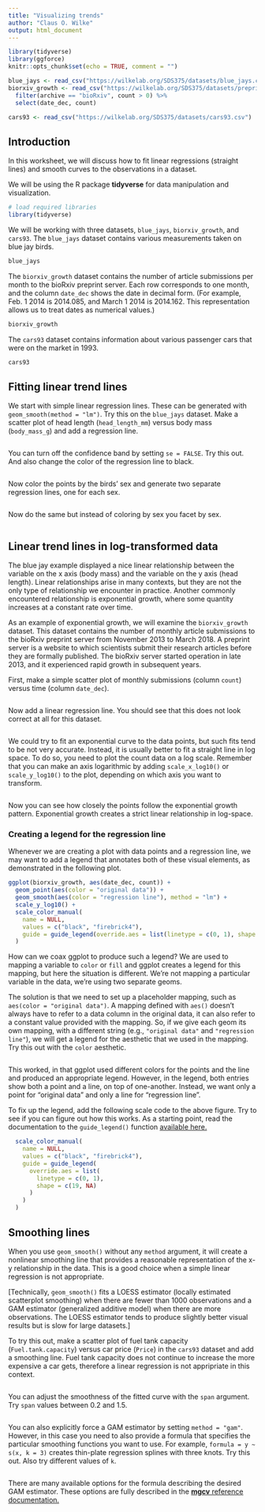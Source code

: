 ```yaml
---
title: "Visualizing trends"
author: "Claus O. Wilke"
output: html_document
---
```


```r
library(tidyverse)
library(ggforce)
knitr::opts_chunk$set(echo = TRUE, comment = "")

blue_jays <- read_csv("https://wilkelab.org/SDS375/datasets/blue_jays.csv")
biorxiv_growth <- read_csv("https://wilkelab.org/SDS375/datasets/preprints.csv") %>%
  filter(archive == "bioRxiv", count > 0) %>%
  select(date_dec, count)

cars93 <- read_csv("https://wilkelab.org/SDS375/datasets/cars93.csv")
```

## Introduction

In this worksheet, we will discuss how to fit linear regressions (straight lines) and smooth curves to the observations in a dataset.

We will be using the R package **tidyverse** for data manipulation and visualization.

```r
# load required libraries
library(tidyverse)
```

We will be working with three datasets, `blue_jays`, `biorxiv_growth`, and `cars93`. The `blue_jays` dataset contains various measurements taken on blue jay birds.

```r
blue_jays
```


The `biorxiv_growth` dataset contains the number of article submissions per month to the bioRxiv preprint server. Each row corresponds to one month, and the column `date_dec` shows the date in decimal form. (For example, Feb. 1 2014 is 2014.085, and March 1 2014 is 2014.162. This representation allows us to treat dates as numerical values.)

```r
biorxiv_growth
```


The `cars93` dataset contains information about various passenger cars that were on the market in 1993.

```r
cars93
```


## Fitting linear trend lines

We start with simple linear regression lines. These can be generated with `geom_smooth(method = "lm")`. Try this on the `blue_jays` dataset. Make a scatter plot of head length (`head_length_mm`) versus body mass (`body_mass_g`) and add a regression line.

```r

```

You can turn off the confidence band by setting `se = FALSE`. Try this out. And also change the color of the regression line to black.

```r

```

Now color the points by the birds' sex and generate two separate regression lines, one for each sex.

```r

```

Now do the same but instead of coloring by sex you facet by sex.

```r

```


## Linear trend lines in log-transformed data

The blue jay example displayed a nice linear relationship between the variable on the x axis (body mass) and the variable on the y axis (head length). Linear relationships arise in many contexts, but they are not the only type of relationship we encounter in practice. Another commonly encountered relationship is exponential growth, where some quantity increases at a constant rate over time.

As an example of exponential growth, we will examine the `biorxiv_growth` dataset. This dataset contains the number of monthly article submissions to the bioRxiv preprint server from November 2013 to March 2018. A preprint server is a website to which scientists submit their research articles before they are formally published. The bioRxiv server started operation in late 2013, and it experienced rapid growth in subsequent years.

First, make a simple scatter plot of monthly submissions (column `count`) versus time (column `date_dec`).

```r

```

Now add a linear regression line. You should see that this does not look correct at all for this dataset.

```r

```

We could try to fit an exponential curve to the data points, but such fits tend to be not very accurate. Instead, it is usually better to fit a straight line in log space. To do so, you need to plot the count data on a log scale. Remember that you can make an axis logarithmic by adding `scale_x_log10()` or `scale_y_log10()` to the plot, depending on which axis you want to transform.

```r

```

Now you can see how closely the points follow the exponential growth pattern. Exponential growth creates a strict linear relationship in log-space.

### Creating a legend for the regression line

Whenever we are creating a plot with data points and a regression line, we may want to add a legend that annotates both of these visual elements, as demonstrated in the following plot.

```r
ggplot(biorxiv_growth, aes(date_dec, count)) +
  geom_point(aes(color = "original data")) +
  geom_smooth(aes(color = "regression line"), method = "lm") +
  scale_y_log10() +
  scale_color_manual(
    name = NULL,
    values = c("black", "firebrick4"),
    guide = guide_legend(override.aes = list(linetype = c(0, 1), shape = c(19, NA)))
  )
```

How can we coax ggplot to produce such a legend? We are used to mapping a variable to `color` or `fill` and ggplot creates a legend for this mapping, but here the situation is different. We're not mapping a particular variable in the data, we're using two separate geoms.

The solution is that we need to set up a placeholder mapping, such as `aes(color = "original data")`. A mapping defined with `aes()` doesn't always have to refer to a data column in the original data, it can also refer to a constant value provided with the mapping. So, if we give each geom its own mapping, with a different string (e.g., `"original data"` and `"regression line"`), we will get a legend for the aesthetic that we used in the mapping. Try this out with the `color` aesthetic.

```r

```

This worked, in that ggplot used different colors for the points and the line and produced an appropriate legend. However, in the legend, both entries show both a point and a line, on top of one-another. Instead, we want only a point for "original data" and only a line for "regression line".

To fix up the legend, add the following scale code to the above figure. Try to see if you can figure out how this works. As a starting point, read the documentation to the `guide_legend()` function [available here.](https://ggplot2.tidyverse.org/reference/guide_legend.html)
```r
  scale_color_manual(
    name = NULL,
    values = c("black", "firebrick4"),
    guide = guide_legend(
      override.aes = list(
        linetype = c(0, 1),
        shape = c(19, NA)
      )
    )
  )
```

## Smoothing lines

When you use `geom_smooth()` without any `method` argument, it will create a nonlinear smoothing line that provides a reasonable representation of the x-y relationship in the data. This is a good choice when a simple linear regression is not appropriate.

[Technically, `geom_smooth()` fits a LOESS estimator (locally estimated scatterplot smoothing) when there are fewer than 1000 observations and a GAM estimator (generalized additive model) when there are more observations. The LOESS estimator tends to produce slightly better visual results but is slow for large datasets.]

To try this out, make a scatter plot of fuel tank capacity (`Fuel.tank.capacity`) versus car price (`Price`) in the `cars93` dataset and add a smoothing line. Fuel tank capacity does not continue to increase the more expensive a car gets, therefore a linear regression is not appripriate in this context.

```r

```

You can adjust the smoothness of the fitted curve with the `span` argument. Try `span` values between 0.2 and 1.5.

```r

```

You can also explicitly force a GAM estimator by setting `method = "gam"`. However, in this case you need to also provide a formula that specifies the particular smoothing functions you want to use. For example, `formula = y ~ s(x, k = 3)` creates thin-plate regression splines with three knots. Try this out. Also try different values of `k`.

```r

```


There are many available options for the formula describing the desired GAM estimator. These options are fully described in the [**mgcv** reference documentation.](https://cran.r-project.org/web/packages/mgcv/mgcv.pdf)
